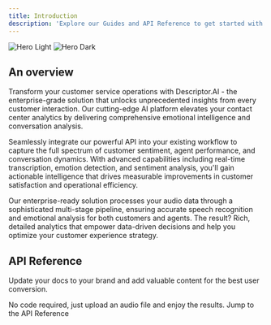```yaml
---
title: Introduction
description: 'Explore our Guides and API Reference to get started with Descriptor.AI'
---
```


<img
  className="block dark:hidden"
  src="https://descriptor.ai/images/Descriptor_logo.svg"
  alt="Hero Light"
/>
<img
  className="hidden dark:block"
  src="https://descriptor.ai/images/Descriptor_logo.svg"
  alt="Hero Dark"
/>

## An overview

Transform your customer service operations with Descriptor.AI - the enterprise-grade solution that unlocks unprecedented insights from every customer interaction. Our cutting-edge AI platform elevates your contact center analytics by delivering comprehensive emotional intelligence and conversation analysis.

Seamlessly integrate our powerful API into your existing workflow to capture the full spectrum of customer sentiment, agent performance, and conversation dynamics. With advanced capabilities including real-time transcription, emotion detection, and sentiment analysis, you'll gain actionable intelligence that drives measurable improvements in customer satisfaction and operational efficiency.

Our enterprise-ready solution processes your audio data through a sophisticated multi-stage pipeline, ensuring accurate speech recognition and emotional analysis for both customers and agents. The result? Rich, detailed analytics that empower data-driven decisions and help you optimize your customer experience strategy.


## API Reference

Update your docs to your brand and add valuable content for the best user conversion.

<CardGroup cols={2}>
  <Card
    title="Try our Demo"
    icon="palette"
    href="https://demo.descriptor.ai/"
  >
    No code required, just upload an audio file and enjoy the results.
  </Card>
  <Card
    title="API Reference"
    icon="code"
    href="/api-reference/docs"
  >
    Jump to the API Reference
  </Card>
</CardGroup>

